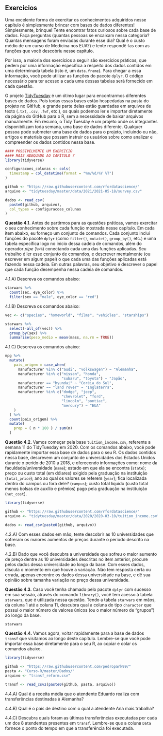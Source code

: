 



## Exercícios {.unnumbered}



Uma excelente forma de exercitar os conhecimentos adquiridos nesse capítulo é simplesmente brincar com bases de dados diferentes! Simplesmente, brinque! Tente encontrar fatos curiosos sobre cada base de dados. Faça perguntas (quantas pessoas se encaixam nessa categoria? Quantas mensagens foram enviadas durante esse dia? Qual é o custo médio de um curso de Medicina nos EUA?) e tente respondê-las com as funções que você descobriu nesse capítulo.

Por isso, a maioria dos exercícios a seguir são exercícios práticos, que pedem por uma informação específica a respeito dos dados contidos em uma determinada tabela (isto é, um `data.frame`). Para chegar a essa informação, você pode utilizar as funções do pacote `dplyr`. O código necessário para ter acesso a cada uma dessas tabelas será fornecido em cada questão.

O projeto [TidyTuesday](https://github.com/rfordatascience/tidytuesday) é um ótimo lugar para encontrarmos diferentes bases de dados. Pois todas essas bases estão hospedadas na pasta do projeto no GitHub, e grande parte delas estão guardadas em arquivos de texto (`.txt`, `.csv`, `.fwf`, etc.), os quais podemos ler e importar diretamente da página do GitHub para o R, sem a necessidade de baixar arquivos manualmente. Em resumo, o Tidy Tuesday é um projeto onde os integrantes disponibilizam toda semana, uma base de dados diferente. Qualquer pessoa pode submeter uma base de dados para o projeto, incluindo ou não, artigos e materiais que possam instruir os usuários sobre como analizar e compreender os dados contidos nessa base.



```r
#### POSSIVELMENTE UM EXERCÍCIO 
#### MAIS ADEQUADO AO CAPÍTULO 7
library(tidyverse)

configuracoes_colunas <- cols(
  timestamp = col_datetime(format = "%m/%d/%Y %T")
)

github <- "https://raw.githubusercontent.com/rfordatascience/"
arquivo <- "tidytuesday/master/data/2021/2021-05-18/survey.csv"

dados <- read_csv(
  paste0(github, arquivo),
  col_types = configuracoes_colunas
)
```






**Questão 4.1.** Antes de partirmos para as questões práticas, vamos exercitar o seu conhecimento sobre cada função mostrada nesse capítulo. Em cada item abaixo, eu forneço um conjunto de comandos. Cada conjunto inclui funções do pacote `dplyr` (como `filter()`, `mutate()`, `group_by()`, etc.) e uma tabela específica logo no início dessa cadeia de comandos, além do operador *pipe* (` %>% `) conectando cada uma das funções aplicadas. Seu trabalho é ler esse conjunto de comandos, e descrever mentalmente (ou escrever em algum papel) o que cada uma das funções aplicadas está fazendo nessa cadeia. Em outras palavras, seu objetivo é descrever o papel que cada função desempenha nessa cadeia de comandos.


4.1.A) Descreva os comandos abaixo:

```r
starwars %>% 
  count(sex, eye_color) %>% 
  filter(sex == "male", eye_color == "red")
```



4.1.B) Descreva os comandos abaixo:


```r
vec <- c("species", "homeworld", "films", "vehicles", "starships")

starwars %>% 
  select(-all_of(vec)) %>% 
  group_by(sex) %>% 
  summarise(peso_medio = mean(mass, na.rm = TRUE))
```



4.1.C) Descreva os comandos abaixo:

```r
mpg %>% 
  mutate(
    pais_origem = case_when(
      manufacturer %in% c("audi", "volkswagen") ~ "Alemanha",
      manufacturer %in% c("nissan", "honda",
                          "subaru", "toyota") ~ "Japão",
      manufacturer == "hyundai" ~ "Coréia do Sul",
      manufacturer == "land rover" ~ "Inglaterra",
      manufacturer %in% c("dodge", "jeep", 
                          "chevrolet", "ford",
                          "lincoln", "pontiac",
                          "mercury") ~ "EUA"
    )
  ) %>% 
  count(pais_origem) %>% 
  mutate(
    prop = ( n * 100 ) / sum(n)
  )
```






**Questão 4.2.** Vamos começar pela base `tuition_income.csv`, referente a semana 11 do TidyTuesday em 2020. Com os comandos abaixo, você pode rapidamente importar essa base de dados para o seu R. Os dados contidos nessa base, descrevem um conjunto de universidades dos Estados Unidos durante o perído de 2010 a 2018, e oferecendo informações como: nome da faculdade/universidade (`name`); estado em que ela se encontra (`state`); preço ou custo total (em dólares) exigido pela graduação na instituição (`total_price`); ano ao qual os valores se referem (`year`); fica localizada dentro do campus ou fora dele? (`campus`); custo total líquido (custo total menos bolsas de auxílio e prêmios) pago pela graduação na instituição (`net_cost`).


```r
library(tidyverse)

github <- "https://raw.githubusercontent.com/rfordatascience/"
arquivo <- "tidytuesday/master/data/2020/2020-03-10/tuition_income.csv"

dados <- read_csv(paste0(github, arquivo))
```




4.2.A) Com esses dados em mão, tente descobrir as 10 universidades que sofreram os maiores aumentos de preços durante o período descrito na base.


4.2.B) Dado que você descubra a universidade que sofreu o maior aumento de preço dentre as 10 universidades descritas no item anterior, procure pelos dados dessa universidade ao longo da base. Com esses dados, discuta o momento em que houve a variação. Não tem resposta certa ou errada, apenas encontre os dados dessa universidade na base, e dê sua opinião sobre tamanha variação no preço dessa universidade.




**Questão 4.3.** Caso você tenha chamado pelo pacote `dplyr` com sucesso em sua sessão, através do comando `library()`, você tem acesso à tabela `starwars`, que é utilizada nessa questão. Tendo a tabela `starwars` em mãos, da coluna 1 até a coluna 11, descubra qual a coluna do tipo `character` que possui o maior número de valores únicos (ou o maior número de "grupos") ao longo da base.


```r
starwars
```




**Questão 4.4.** Vamos agora, voltar rapidamente para a base de dados `transf` que visitamos ao longo deste capítulo. Lembre-se que você pode importar essa base diretamente para o seu R, ao copiar e colar os comandos abaixo.

```r
library(tidyverse)

github <- "https://raw.githubusercontent.com/pedropark99/"
pasta <- "Curso-R/master/Dados/"
arquivo <- "transf_reform.csv"

transf <- read_csv2(paste0(github, pasta, arquivo))
```


4.4.A) Qual é a receita média que o atendente Eduardo realiza com transferências destinadas à Alemanha?


4.4.B) Qual é o país de destino com o qual a atendente Ana mais trabalha?


4.4.C) Descubra quais foram as últimas transferências executadas por cada um dos 8 atendentes presentes em `transf`. Lembre-se que a coluna `Data` fornece o ponto do tempo em que a transferência foi executada.









